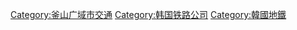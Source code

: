 [[Category:釜山广域市交通|Category:釜山广域市交通]]
[[Category:韩国铁路公司|Category:韩国铁路公司]]
[[Category:韓國地鐵|Category:韓國地鐵]]